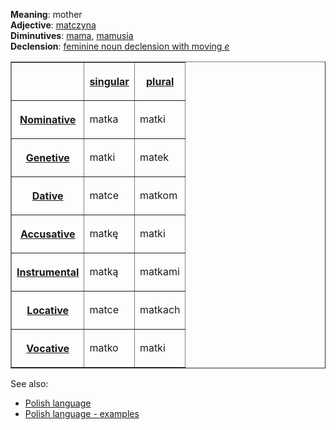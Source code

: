 '''Meaning''': mother<br>
'''Adjective''': [[Polish word - matczyna|matczyna]]<br>
'''Diminutives''': [[Polish word - mama|mama]], [[Polish word - mamusia|mamusia]]<br>
'''Declension''': [[Polish language - feminine noun declension with moving e|feminine noun declension with moving ''e'']]

<table border=1>
<tr><th><th>[[Polish language - singular number|singular]]<th>[[Polish language - plural number|plural]]</tr>
<tr><th>[[Polish language - nominative|Nominative]]<td>matka<td>matki</tr>
<tr><th>[[Polish language - genetive|Genetive]]<td>matki<td>matek</tr>
<tr><th>[[Polish language - dative|Dative]]<td>matce<td>matkom</tr>
<tr><th>[[Polish language - accusative|Accusative]]<td>matkę<td>matki</tr>
<tr><th>[[Polish language - instrumental|Instrumental]]<td>matką<td>matkami</tr>
<tr><th>[[Polish language - locative|Locative]]<td>matce<td>matkach</tr>
<tr><th>[[Polish language - vocative|Vocative]]<td>matko<td>matki</tr>
</table>

See also:
* [[Polish language]]
* [[Polish language - examples]]